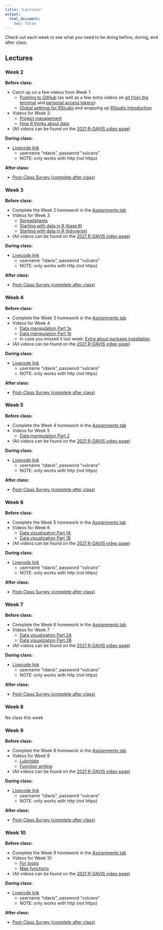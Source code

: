 ```yaml
---
title: "Lectures"
output:
  html_document:
    toc: false
---
```


Check out each week to see what you need to be doing before, during, and after class.

## Lectures {.tabset .tabset-fade}

### Week 2

<b>Before class:</b>  

* Catch up on a few videos from Week 1:
  * [Pushing to GitHub](https://www.youtube.com/watch?v=R4XrKXqfZBA&list=PL9RGU7mcuUv6hlpNiICK6Q1NYnBsf-RYk&index=1&t=50s) (as well as a few extra videos on [git from the terminal](https://www.youtube.com/watch?v=EcD-Uy9ZopE&list=PL9RGU7mcuUv6hlpNiICK6Q1NYnBsf-RYk&index=3) and [personal access tokens](https://www.youtube.com/watch?v=PKDa85i-k54&list=PL9RGU7mcuUv6hlpNiICK6Q1NYnBsf-RYk&index=2&t=12s))
  * [Global settings for RStudio](https://www.youtube.com/watch?v=5D4x6BlELCI&list=PL9RGU7mcuUv6hlpNiICK6Q1NYnBsf-RYk&index=4) and wrapping up [RStudio Introduction](https://www.youtube.com/watch?v=uDGquqN4WkM&list=PL9RGU7mcuUv6hlpNiICK6Q1NYnBsf-RYk&index=3)
* Videos for Week 2:
  * [Project management](https://www.youtube.com/watch?v=brw1dl5BUbc)
  * [How R thinks about data](https://www.youtube.com/watch?v=I-bSX6YwQFM&list=PL9RGU7mcuUv6hlpNiICK6Q1NYnBsf-RYk&index=1)  

* (All videos can be found on the [2021 R-DAVIS video page](https://www.youtube.com/playlist?list=PL9RGU7mcuUv6hlpNiICK6Q1NYnBsf-RYk))

<b>During class:</b>  

* [Livecode link](http://www.rdaviscode.com)
  * username "rdavis", password "vulcans"
  * NOTE: only works with http (not https)

<b>After class:</b>  

* <a href="https://forms.gle/RGr928xNcisC6eLd8" target="_blank">Post-Class Survey (complete after class)</a>

### Week 3

<b>Before class:</b>  

* Complete the Week 2 homework in the [Assignments tab](https://gge-ucd.github.io/R-DAVIS/assignments.html)
* Videos for Week 3
  * [Spreadsheets](https://www.youtube.com/watch?v=Dyl8BSVd_fY&list=PL9RGU7mcuUv6hlpNiICK6Q1NYnBsf-RYk&index=3)
  * [Starting with data in R (base R)](https://www.youtube.com/watch?v=_B9c5jKoRTU&list=PL9RGU7mcuUv6hlpNiICK6Q1NYnBsf-RYk&index=2)  
  * [Starting with data in R (tidyverse)](https://www.youtube.com/watch?v=6MlVc4uYzvM&list=PL9RGU7mcuUv6hlpNiICK6Q1NYnBsf-RYk&index=1)  
* (All videos can be found on the [2021 R-DAVIS video page](https://www.youtube.com/playlist?list=PL9RGU7mcuUv6hlpNiICK6Q1NYnBsf-RYk))

<b>During class:</b>  

* [Livecode link](http://www.rdaviscode.com)
  * username "rdavis", password "vulcans"
  * NOTE: only works with http (not https)

<b>After class:</b>  

* <a href="https://forms.gle/RGr928xNcisC6eLd8" target="_blank">Post-Class Survey (complete after class)</a>


### Week 4

<b>Before class:</b>  

* Complete the Week 3 homework in the [Assignments tab](https://gge-ucd.github.io/R-DAVIS/assignments.html)
* Videos for Week 4
  * [Data manipulation Part 1a](https://www.youtube.com/watch?v=f0OCEG-0ExI&list=PL9RGU7mcuUv6hlpNiICK6Q1NYnBsf-RYk&index=2)
  * [Data manipulation Part 1b](https://www.youtube.com/watch?v=h6wgu_3Jp1c&list=PL9RGU7mcuUv6hlpNiICK6Q1NYnBsf-RYk&index=1)
  * In case you missed it last week: [Extra about package installation](https://www.youtube.com/watch?v=LYlto9UAGAA&list=PL9RGU7mcuUv6hlpNiICK6Q1NYnBsf-RYk&index=3)  
* (All videos can be found on the [2021 R-DAVIS video page](https://www.youtube.com/playlist?list=PL9RGU7mcuUv6hlpNiICK6Q1NYnBsf-RYk))

<b>During class:</b>  

* [Livecode link](http://www.rdaviscode.com)
  * username "rdavis", password "vulcans"
  * NOTE: only works with http (not https)

<b>After class:</b>  

* <a href="https://forms.gle/RGr928xNcisC6eLd8" target="_blank">Post-Class Survey (complete after class)</a>


### Week 5

<b>Before class:</b>  

* Complete the Week 4 homework in the [Assignments tab](https://gge-ucd.github.io/R-DAVIS/assignments.html)
* Videos for Week 5
  * [Data manipulation Part 2](https://www.youtube.com/watch?v=Y7nhagJCCk4&list=PL9RGU7mcuUv6hlpNiICK6Q1NYnBsf-RYk&index=1&t=824s)
* (All videos can be found on the [2021 R-DAVIS video page](https://www.youtube.com/playlist?list=PL9RGU7mcuUv6hlpNiICK6Q1NYnBsf-RYk))

<b>During class:</b>  

* [Livecode link](http://www.rdaviscode.com)
  * username "rdavis", password "vulcans"
  * NOTE: only works with http (not https)

<b>After class:</b>  

* <a href="https://forms.gle/RGr928xNcisC6eLd8" target="_blank">Post-Class Survey (complete after class)</a>

### Week 6

<b>Before class:</b>  

* Complete the Week 5 homework in the [Assignments tab](https://gge-ucd.github.io/R-DAVIS/assignments.html)
* Videos for Week 6
  * [Data visualization Part 1A](https://www.youtube.com/watch?v=rLGJO6aOD6c&list=PL9RGU7mcuUv6hlpNiICK6Q1NYnBsf-RYk&index=1)
  * [Data visualization Part 1B](https://www.youtube.com/watch?v=W6cfxJkKy3Q&list=PL9RGU7mcuUv6hlpNiICK6Q1NYnBsf-RYk&index=1)
* (All videos can be found on the [2021 R-DAVIS video page](https://www.youtube.com/playlist?list=PL9RGU7mcuUv6hlpNiICK6Q1NYnBsf-RYk))


<b>During class:</b>  

* [Livecode link](http://www.rdaviscode.com)
  * username "rdavis", password "vulcans"
  * NOTE: only works with http (not https)

<b>After class:</b>  

* <a href="https://forms.gle/RGr928xNcisC6eLd8" target="_blank">Post-Class Survey (complete after class)</a>

### Week 7

<b>Before class:</b>  

* Complete the Week 6 homework in the [Assignments tab](https://gge-ucd.github.io/R-DAVIS/assignments.html)
* Videos for Week 7
  * [Data visualization Part 2A](https://www.youtube.com/watch?v=Xq2lCoNlqH8&list=PL9RGU7mcuUv6hlpNiICK6Q1NYnBsf-RYk&index=2)
  * [Data visualization Part 2B](https://www.youtube.com/watch?v=GDqT7MP2QLA&list=PL9RGU7mcuUv6hlpNiICK6Q1NYnBsf-RYk&index=1)
* (All videos can be found on the [2021 R-DAVIS video page](https://www.youtube.com/playlist?list=PL9RGU7mcuUv6hlpNiICK6Q1NYnBsf-RYk))

<b>During class:</b>  

* [Livecode link](http://www.rdaviscode.com)
  * username "rdavis", password "vulcans"
  * NOTE: only works with http (not https)

<b>After class:</b>  

* <a href="https://forms.gle/RGr928xNcisC6eLd8" target="_blank">Post-Class Survey (complete after class)</a>


### Week 8

No class this week 


### Week 9

<b>Before class:</b>  

* Complete the Week 8 homework in the [Assignments tab](https://gge-ucd.github.io/R-DAVIS/assignments.html)
* Videos for Week 9
  * [Lubridate](https://www.youtube.com/watch?v=CVgeZf8Av0I&list=PL9RGU7mcuUv6hlpNiICK6Q1NYnBsf-RYk&index=2)
  * [Function writing](https://www.youtube.com/watch?v=DzYaUFy6Ims&list=PL9RGU7mcuUv6hlpNiICK6Q1NYnBsf-RYk&index=1)
* (All videos can be found on the [2021 R-DAVIS video page](https://www.youtube.com/playlist?list=PL9RGU7mcuUv6hlpNiICK6Q1NYnBsf-RYk))


<b>During class:</b>  

* [Livecode link](http://www.rdaviscode.com)
  * username "rdavis", password "vulcans"
  * NOTE: only works with http (not https)

<b>After class:</b>  

* <a href="https://forms.gle/RGr928xNcisC6eLd8" target="_blank">Post-Class Survey (complete after class)</a>


### Week 10

<b>Before class:</b>  

* Complete the Week 9 homework in the [Assignments tab](https://gge-ucd.github.io/R-DAVIS/assignments.html)
* Videos for Week 10
  * [For loops](https://www.youtube.com/watch?v=DNF4ZwfobiQ&list=PL9RGU7mcuUv6hlpNiICK6Q1NYnBsf-RYk&index=2)
  * [Map functions](https://www.youtube.com/watch?v=DVaACfvnFJs&list=PL9RGU7mcuUv6hlpNiICK6Q1NYnBsf-RYk&index=1)
* (All videos can be found on the [2021 R-DAVIS video page](https://www.youtube.com/playlist?list=PL9RGU7mcuUv6hlpNiICK6Q1NYnBsf-RYk))

<b>During class:</b>  

* [Livecode link](http://www.rdaviscode.com)
  * username "rdavis", password "vulcans"
  * NOTE: only works with http (not https)

<b>After class:</b>  

* <a href="https://forms.gle/RGr928xNcisC6eLd8" target="_blank">Post-Class Survey (complete after class)</a>
